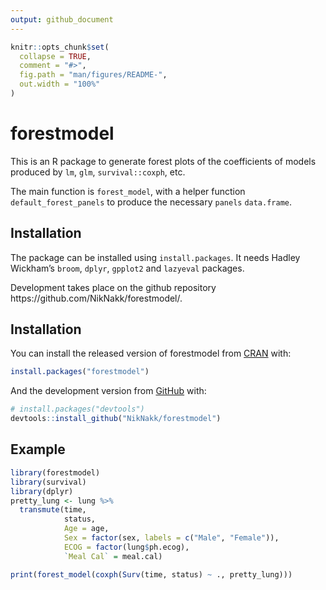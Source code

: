 ```yaml
---
output: github_document
---
```


<!-- README.md is generated from README.Rmd. Please edit that file -->

```r
knitr::opts_chunk$set(
  collapse = TRUE,
  comment = "#>",
  fig.path = "man/figures/README-",
  out.width = "100%"
)
```

# forestmodel

<!-- badges: start -->
<!-- badges: end -->

This is an R package to generate forest plots of the coefficients of models produced
by `lm`, `glm`, `survival::coxph`, etc.

The main function is `forest_model`, with a helper function `default_forest_panels` to produce
the necessary `panels` `data.frame`.

## Installation

The package can be installed using `install.packages`. It needs Hadley Wickham's
`broom`, `dplyr`, `gpplot2` and `lazyeval` packages.

Development takes place on the github repository https://github.com/NikNakk/forestmodel/.

## Installation

You can install the released version of forestmodel from [CRAN](https://CRAN.R-project.org) with:

``` r
install.packages("forestmodel")
```

And the development version from [GitHub](https://github.com/) with:

``` r
# install.packages("devtools")
devtools::install_github("NikNakk/forestmodel")
```
## Example

```r
library(forestmodel)
library(survival)
library(dplyr)
pretty_lung <- lung %>%
  transmute(time,
            status,
            Age = age,
            Sex = factor(sex, labels = c("Male", "Female")),
            ECOG = factor(lung$ph.ecog),
            `Meal Cal` = meal.cal)

print(forest_model(coxph(Surv(time, status) ~ ., pretty_lung)))
```
